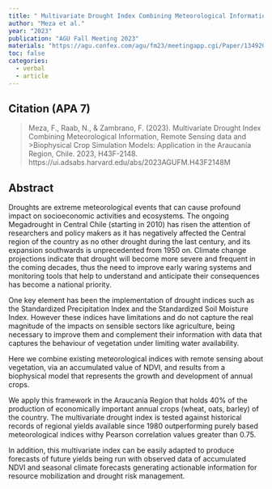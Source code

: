```yaml
---
title: " Multivariate Drought Index Combining Meteorological Information, Remote Sensing data and >Biophysical Crop Simulation Models: Application in the Araucanía Region, Chile"
author: "Meza et al."
year: "2023"
publication: "AGU Fall Meeting 2023"
materials: "https://agu.confex.com/agu/fm23/meetingapp.cgi/Paper/1349203"
toc: false
categories:
  - verbal
  - article
---
```


## Citation (APA 7)

>  Meza, F., Raab, N., & Zambrano, F. (2023). Multivariate Drought Index Combining Meteorological Information, Remote Sensing data and >Biophysical Crop Simulation Models: Application in the Araucanía Region, Chile. 2023, H43F-2148. https://ui.adsabs.harvard.edu/abs/2023AGUFM.H43F2148M

 

## Abstract

Droughts are extreme meteorological events that can cause profound impact on socioeconomic activities and ecosystems. The ongoing Megadrought in Central Chile (starting in 2010) has risen the attention of researchers and policy makers as it has negatively affected the Central region of the country as no other drought during the last century, and its expansion southwards is unprecedented from 1950 on. Climate change projections indicate that drought will become more severe and frequent in the coming decades, thus the need to improve early waring systems and monitoring tools that help to understand and anticipate their consequences has become a national priority.

One key element has been the implementation of drought indices such as the Standardized Precipitation Index and the Standardized Soil Moisture Index. However these indices have limitations and do not capture the real magnitude of the impacts on sensible sectors like agriculture, being necessary to improve them and complement their information with data that captures the behaviour of vegetation under limiting water availability.

Here we combine existing meteorological indices with remote sensing about vegetation, via an accumulated value of NDVI, and results from a biophysical model that represents the growth and development of annual crops.

We apply this framework in the Araucanía Region that holds 40% of the production of economically important annual crops (wheat, oats, barley) of the country. The multivariate drought index is tested against historical records of regional yields available since 1980 outperforming purely based meteorological indices withy Pearson correlation values greater than 0.75.

In addition, this multivariate index can be easily adapted to produce forecasts of future yields being run with observed data of accumulated NDVI and seasonal climate forecasts generating actionable information for resource mobilization and drought risk management. 
